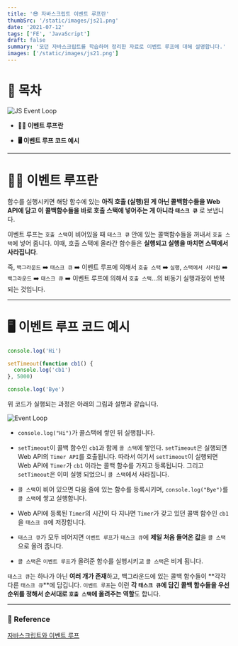 ```yaml
---
title: '😎 자바스크립트 이벤트 루프란'
thumbSrc: '/static/images/js21.png'
date: '2021-07-12'
tags: ['FE', 'JavaScript']
draft: false
summary: '모던 자바스크립트를 학습하며 정리한 자료로 이벤트 루프에 대해 설명합니다.'
images: ['/static/images/js21.png']
---
```


# 📌 목차

![JS Event Loop](/static/images/js21.png)

- **💁🏻 이벤트 루프란**

- **🖥️ 이벤트 루프 코드 예시**

---

# 💁🏻 이벤트 루프란

함수를 실행시키면 해당 함수에 있는 **아직 호출 (실행)된 게 아닌 콜백함수들을 Web API에 담고 이 콜백함수들을 바로 호출 스택에 넣어주는 게 아니라 `태스크 큐`** 로 보냅니다.

이벤트 루프는 `호출 스택`이 비어있을 때 `태스크 큐` 안에 있는 콜백함수들을 꺼내서 `호출 스택`에 넣어 줍니다. 이때, 호출 스택에 올라간 함수들은 **실행되고 실행을 마치면 스택에서 사라집니다**.

즉, `백그라운드` ➡️ `태스크 큐` ➡️ 이벤트 루프에 의해서 `호출 스택` ➡️ `실행`, `스택에서 사라짐` ➡️ `백그라운드` ➡️ `태스크 큐` ➡️ 이벤트 루프에 의해서 `호출 스택`...의 비동기 실행과정이 반복되는 것입니다.

---

# 🖥️ 이벤트 루프 코드 예시

```javascript
console.log('Hi')

setTimeout(function cb1() {
  console.log('cb1')
}, 5000)

console.log('Bye')
```

위 코드가 실행되는 과정은 아래의 그림과 설명과 같습니다.

![Event Loop](/static/images/event-loop1.png)

- `console.log("Hi")`가 콜스택에 쌓인 뒤 실행됩니다.

- `setTimeout`이 콜백 함수인 `cb1`과 함께 `콜 스택`에 쌓인다. `setTimeout`은 실행되면 Web API의 `Timer API`를 호출됩니다. 따라서 여기서 `setTimeout`이 실행되면 Web API에 `Timer`가 `cb1` 이라는 콜백 함수를 가지고 등록됩니다. 그리고 `setTimeout`은 이미 실행 되었으니 `콜 스택`에서 사라집니다.

- `콜 스택`이 비어 있으면 다음 줄에 있는 함수를 등록시키며, `console.log("Bye")`를 `콜 스택`에 쌓고 실행합니다.

- Web API에 등록된 `Timer`의 시간이 다 지나면 `Timer`가 갖고 있던 콜백 함수인 `cb1`을 `태스크 큐`에 저장합니다.

- `태스크 큐`가 모두 비어지면 `이벤트 루프`가 `태스크 큐`에 **제일 처음 들어온 값**을 `콜 스택`으로 올려 줍니다.

- `콜 스택`은 `이벤트 루프`가 올려준 함수를 실행시키고 `콜 스택`은 비게 됩니다.

`태스크 큐`는 하나가 아닌 **여러 개가 존재**하고, 백그라운드에 있는 콜백 함수들이 **각각 다른 `태스크 큐`**에 담깁니다. `이벤트 루프`는 이런 **각 `태스크 큐`에 담긴 콜백 함수들을 우선 순위를 정해서 순서대로 `호출 스택`에 올려주는 역할**도 합니다.

---

### 🔗 Reference

[자바스크립트와 이벤트 루프](https://meetup.toast.com/posts/89)
